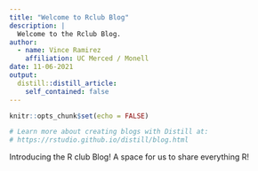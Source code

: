 ```yaml
---
title: "Welcome to Rclub Blog"
description: |
  Welcome to the Rclub Blog.
author:
  - name: Vince Ramirez 
    affiliation: UC Merced / Monell
date: 11-06-2021
output:
  distill::distill_article:
    self_contained: false
---
```


```r
knitr::opts_chunk$set(echo = FALSE)

# Learn more about creating blogs with Distill at:
# https://rstudio.github.io/distill/blog.html

```

Introducing the R club Blog! A space for us to share everything R!

